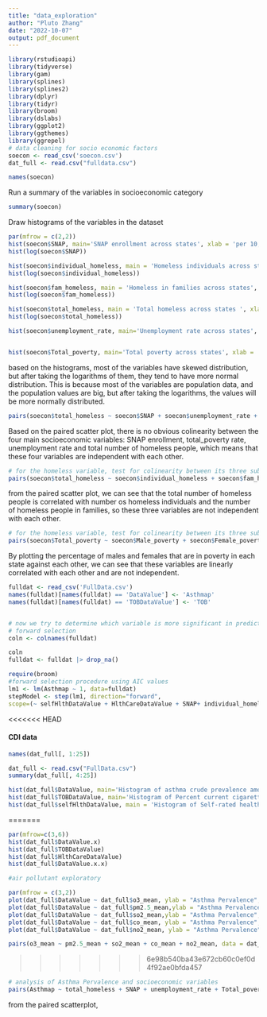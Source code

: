 ```yaml
---
title: "data_exploration"
author: "Pluto Zhang"
date: "2022-10-07"
output: pdf_document
---
```


```r
library(rstudioapi)
library(tidyverse)
library(gam)
library(splines)
library(splines2)  
library(dplyr)
library(tidyr)
library(broom)
library(dslabs)
library(ggplot2)
library(ggthemes)
library(ggrepel)
# data cleaning for socio economic factors
soecon <- read_csv('soecon.csv')
dat_full <- read.csv("fulldata.csv")

```


```r
names(soecon)
```



Run a summary of the variables in socioeconomic category
```r
summary(soecon)
```



Draw histograms of the variables in the dataset
```r
par(mfrow = c(2,2))
hist(soecon$SNAP, main='SNAP enrollment across states', xlab = 'per 10,000 people' )
hist(log(soecon$SNAP))

hist(soecon$individual_homeless, main = 'Homeless individuals across states', xlab = 'per 10,000 people')
hist(log(soecon$individual_homeless))

hist(soecon$fam_homeless, main = 'Homeless in families across states', xlab = 'per 10,000 people')
hist(log(soecon$fam_homeless))

hist(soecon$total_homeless, main = 'Total homeless across states ', xlab = 'per 10,000 people')
hist(log(soecon$total_homeless))

hist(soecon$unemployment_rate, main='Unemployment rate across states', xlab = 'unemployment rate')


hist(soecon$Total_poverty, main='Total poverty across states', xlab = 'percentage of total population')

```

based on the histograms, most of the variables have skewed distribution, but after taking the logarithms of them, they tend to have more normal distribution. This is because most of the variables are population data, and the population values are big, but after taking the logarithms, the values will be more normally distributed.



```r
pairs(soecon$total_homeless ~ soecon$SNAP + soecon$unemployment_rate + soecon$Total_poverty )
```
Based on the paired scatter plot, there is no obvious colinearity between the four main socioeconomic variables: SNAP enrollment, total_poverty rate, unemployment rate and total number of homeless people, which means that these four variables are independent with each other. 


```r
# for the homeless variable, test for colinearity between its three subvariables 
pairs(soecon$total_homeless ~ soecon$individual_homeless + soecon$fam_homeless)
```
from the paired scatter plot, we can see that the total number of homeless people is correlated with number os homeless individuals and the number of homeless people in families, so these three variables are not independent with each other.
```r
# for the homeless variable, test for colinearity between its three subvariables 
pairs(soecon$Total_poverty ~ soecon$Male_poverty + soecon$Female_poverty)
```
By plotting the percentage of males and females that are in poverty in each state against each other, we can see that these variables are linearly correlated with each other and are not independent. 

```r
fulldat <- read_csv('FullData.csv')
names(fulldat)[names(fulldat) == 'DataValue'] <- 'Asthmap'
names(fulldat)[names(fulldat) == 'TOBDataValue'] <- 'TOB'


# now we try to determine which variable is more significant in predicting the Asthma prevalence
# forward selection
coln <- colnames(fulldat)

coln
fulldat <- fulldat |> drop_na()

require(broom)
#forward selection procedure using AIC values 
lm1 <- lm(Asthmap ~ 1, data=fulldat)
stepModel <- step(lm1, direction="forward",
scope=(~ selfHlthDataValue + HlthCareDataValue + SNAP+ individual_homeless+fam_homeless+total_homeless+unemployment_rate+Male_poverty+Female_poverty+Total_poverty+o3_mean+pm2.5_mean+so2_mean+co_mean+no2_mean), data=fulldat)

```

<<<<<<< HEAD

#### CDI data
```r
names(dat_full[, 1:25])
```
```r
dat_full <- read.csv("FullData.csv")
summary(dat_full[, 4:25])
```
```r
hist(dat_full$DataValue, main='Histogram of asthma crude prevalence among women aged 18-44 years across states' )
hist(dat_full$TOBDataValue, main='Histogram of Percent current cigarette smoking among women aged 18-44 years across states')
hist(dat_full$selfHlthDataValue, main = 'Histogram of Self-rated health status among women aged 18-44 years across states')
```





=======
```r
par(mfrow=c(3,6))
hist(dat_full$DataValue.x)
hist(dat_full$TOBDataValue)
hist(dat_full$HlthCareDataValue)
hist(dat_full$DataValue.x.x)
```


```r
#air pollutant exploratory

par(mfrow = c(3,2))
plot(dat_full$DataValue ~ dat_full$o3_mean, ylab = "Asthma Pervalence", xlab = "Ozone")
plot(dat_full$DataValue ~ dat_full$pm2.5_mean,ylab = "Asthma Pervalence", xlab = "PM2.5")
plot(dat_full$DataValue ~ dat_full$so2_mean,ylab = "Asthma Pervalence", xlab = "Sulfur Dioxide")
plot(dat_full$DataValue ~ dat_full$co_mean, ylab = "Asthma Pervalence", xlab = "Carbon Monoxide")
plot(dat_full$DataValue ~ dat_full$no2_mean, ylab = "Asthma Pervalence", xlab = "Nitrogen Dioxide")

pairs(o3_mean ~ pm2.5_mean + so2_mean + co_mean + no2_mean, data = dat_full)
```
>>>>>>> 6e98b540ba43e672cb60c0ef0d4f92ae0bfda457


```r
# analysis of Asthma Pervalence and socioeconomic variables 
pairs(Asthmap ~ total_homeless + SNAP + unemployment_rate + Total_poverty, dat = fulldat)

```
from the paired scatterplot, 
